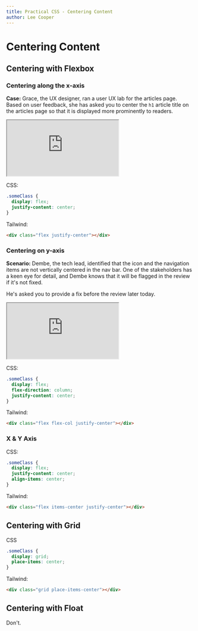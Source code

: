 ```yaml
---
title: Practical CSS - Centering Content
author: Lee Cooper
---
```


# Centering Content

## Centering with Flexbox

### Centering along the x-axis

**Case:** Grace, the UX designer, ran a user UX lab for the articles page.
Based on user feedback, she has asked you to center the `h1` article title
on the articles page so that it is displayed more prominently to readers.

<iframe
  style={{ width: '100%', height: '500px' }}
  src="https://stackblitz.com/edit/web-platform-vdumqb?embed=1&file=flex-center.css&initialpath=flex-center.html"
></iframe>

CSS:

```css
.someClass {
  display: flex;
  justify-content: center;
}
```

Tailwind:

```html
<div class="flex justify-center"></div>
```

### Centering on y-axis

**Scenario:** Dembe, the tech lead, identified that the icon and the navigation items are not vertically centered in the nav bar.
One of the stakeholders has a keen eye for detail, and Dembe knows
that it will be flagged in the review if it's not fixed.

He's asked you to provide a fix before the review later today.

<iframe
  style={{ width: '100%', height: '500px' }}
  src="https://stackblitz.com/edit/web-platform-vdumqb?embed=1&file=flex-center.css&initialpath=flex-center.html"
></iframe>

CSS:

```css
.someClass {
  display: flex;
  flex-direction: column;
  justify-content: center;
}
```

Tailwind:

```html
<div class="flex flex-col justify-center"></div>
```

### X & Y Axis

CSS:

```css
.someClass {
  display: flex;
  justify-content: center;
  align-items: center;
}
```

Tailwind:

```html
<div class="flex items-center justify-center"></div>
```

## Centering with Grid

CSS

```css
.someClass {
  display: grid;
  place-items: center;
}
```

Tailwind:

```html
<div class="grid place-items-center"></div>
```

## Centering with Float

Don't.
